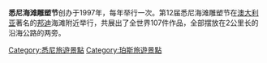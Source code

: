 {{expand English|time=2019-09-12T00:10:26+00:00}}
{{unreferenced|time=2019-09-12T00:10:26+00:00}}
'''悉尼海滩雕塑节'''创办于1997年，每年举行一次。第12届悉尼海滩雕塑节在[[澳大利亚|澳大利亚]]著名的[[邦迪_(悉尼郊区)|邦迪]]海滩附近举行，共展出了全世界107件作品，全部摆放在2公里长的沿海公路的两旁。

{{Holiday-stub}}

[[Category:悉尼旅遊景點|Category:悉尼旅遊景點]]
[[Category:珀斯旅遊景點|Category:珀斯旅遊景點]]